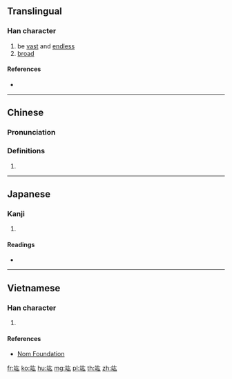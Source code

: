 {{character info/new}}
==Translingual==

===Han character===
{{Han char|rn=117|rad=立|as=04|sn=9|four=04132|canj=YTKI|ids=⿰立厷}}

# be [[vast]] and [[endless]]
# [[broad]]

====References====
* {{Han ref|kx=0870.270|dkj=25735|dj=1300.150|hdz=42707.080|uh=7AD1|ud=31441|bh=D041|bd=53313}}

----

==Chinese==
{{zh-forms}}

===Pronunciation===
{{zh-pron
|m=hóng
|c=wang4
|mn=hông
|mc=y
|oc=y
|ma=
|cat=a
}}

===Definitions===
{{zh-hanzi}}

# {{rfdef|lang=zh}}

----

==Japanese==

===Kanji===
{{ja-kanji|grade=|rs=立04}}

# {{defn|lang=ja|sort=立04}}

====Readings====
* {{ja-readings|on=[[こう]] (kō), [[おう]] (ō)|kun=[[ひろい]] (hiroi)|nanori=}}

----

==Vietnamese==

===Han character===
{{vi-readings|rs=立04| hanviet = hoành}}

# {{defn|lang=vi|sort=立04}}

====References====
*[http://nomfoundation.org/common/nom_details.php?codepoint=7ad1 Nom Foundation]

[[fr:竑]]
[[ko:竑]]
[[hu:竑]]
[[mg:竑]]
[[pl:竑]]
[[th:竑]]
[[zh:竑]]